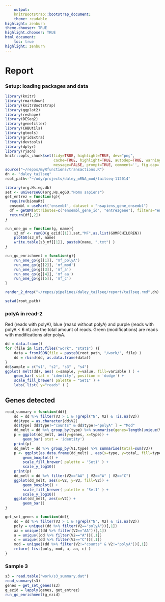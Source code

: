 ```yaml
---
    output:
    knitrBootstrap::bootstrap_document:
    theme: readable
highlight: zenburn
theme.chooser: TRUE
highlight.chooser: TRUE
html_document:
    toc: true
highlight: zenburn
---
```

    
# Report
    
### Setup: loading packages and data
    
```r
library(knitr)
library(rmarkdown)
library(knitrBootstrap)
library(ggplot2)
library(reshape)
library(DESeq2)
library(genefilter)
library(CHBUtils)
library(gtools)
library(gridExtra)
library(devtools)
library(dplyr)
library(rjson)
knitr::opts_chunk$set(tidy=TRUE, highlight=TRUE, dev="png",
                      cache=TRUE, highlight=TRUE, autodep=TRUE, warning=FALSE, error=FALSE,
                      message=FALSE, prompt=TRUE, comment='', fig.cap='', bootstrap.show.code=FALSE)
source("~/repos/myRfunctions/transactions.R")
dn <- "daley_tailseq"
root_path<-"~/ody/projects/daley_mRNA_mod/tailseq-112014"
```

```r
library(org.Hs.eg.db)
set <- universeGO(org.Hs.egGO,"Homo sapiens")
get_entrez = function(g){
  require(biomaRt)
  ensembl = useMart('ensembl', dataset = "hsapiens_gene_ensembl")
  df = getBM(attributes=c("ensembl_gene_id", "entrezgene"), filters="ensembl_gene_id", values=g,mart=ensembl)
  return(df[,2])
}

run_one_go = function(g, name){
    s3_mf <- runGO(g_ezid[[1]],set,"MF",as.list(GOMFCHILDREN))
    plotGO(s3_mf, name)
    write.table(s3_mf[[1]], paste0(name, ".txt") )
}

run_go_enrichment = function(g){
    run_one_go(g[[1]], "mf_polyA")
    run_one_go(g[[2]], 'mf_mod')
    run_one_go(g[[3]], 'mf_a')
    run_one_go(g[[4]], 'mf_aa')
    run_one_go(g[[5]], 'mf_c')
}

```

```r
render_2_drop("~/repos/pipelines/daley_tailseq/report/tailseq.rmd",dn)
```


```r
setwd(root_path)

```


### polyA in read-2

Red (reads with polyA), blue (reasd without polyA) and purple (reads with polyA < 6 nt) are the total amount of reads. Green (modifications) are reads with modifications afer polyA.

```r
dd = data.frame()
for (file in list.files("work", "stat$") ){
    data = fromJSON(file = paste0(root_path, "/work/", file) )
    dd = rbind(dd, as.data.frame(data))
}
dd$sample = c("s1", "s2", "s3" , "s4")
ggplot( melt(dd), aes( x=sample, y=value, fill=variable ) ) +
    geom_bar( stat = 'identity', position = 'dodge') + 
    scale_fill_brewer( palette = "Set1" ) +
    labs( list( y="reads" ) )

```

## Genes detected

```r
read_summary = function(dd){
    dd = dd %>% filter(V3 > 1 & !grepl("N", V2) & !is.na(V2))
    dd$type = as.character(dd$V2)
    dd$type[ dd$type!="counts" & dd$type!="polyA" ] = "Mod"
    dd_melt = dd %>% group_by(type) %>% summarise(genes=length(unique(V1)))
    p = ggplot(dd_melt, aes(y=genes, x=type)) + 
        geom_bar( stat = 'identity') 
    print(p)
    dd_melt = dd %>% group_by(V1,type) %>% summarise(total=sum(V3))
    p <- ggplot(as.data.frame(dd_melt) , aes(x=type, y=total, fill=type))+
        geom_boxplot() + 
        scale_fill_brewer( palette = "Set1" ) + 
        scale_y_log10()
    print(p)
    dd_melt = dd %>% filter(V2=="AA" | V2=="A" | V2=="C") 
    ggplot(dd_melt, aes(x=V2, y=V3, fill=V2)) + 
        geom_boxplot() +
        scale_fill_brewer( palette = "Set1" ) + 
        scale_y_log10()
    ggplot(dd_melt, aes(x=V2)) + 
        geom_bar()
}

get_set_genes = function(dd){
    dd = dd %>% filter(V3 > 1 & !grepl("N", V2) & !is.na(V2))
    poly = unique((dd %>% filter(V2=="polyA"))[,1])
    aa = unique((dd %>% filter(V2=="AA"))[,1])
    a = unique((dd %>% filter(V2=="A"))[,1])
    c = unique((dd %>% filter(V2=="C"))[,1])
    mod = unique((dd %>% filter(V2!="counts" & V2!="polyA"))[,1])
    return( list(poly, mod, a, aa, c) )
}

```


### Sample 3

```r
s3 = read.table("work/s3_summary.dat")
read_summary(s3)
genes = get_set_genes(s3)
g_ezid = lapply(genes, get_entrez)
run_go_enrichment(g_ezid)
```




